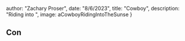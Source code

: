 




  author: "Zachary Proser",
  date: "8/6/2023",
  title: "Cowboy",
  description: "Riding into ", 
  image: aCowboyRidingIntoTheSunse
 }

  
 ## Con
  
